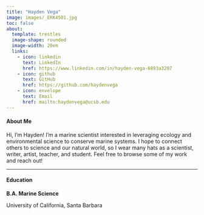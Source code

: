 ```yaml
---
title: "Hayden Vega" 
image: images/_ERK4501.jpg
toc: false 
about: 
  template: trestles
  image-shape: rounded
  image-width: 20em 
  links:
    - icon: linkedin 
      text: LinkedIn
      href: https://www.linkedin.com/in/hayden-vega-6893a3207
    - icon: github
      text: GitHub
      href: https://github.com/haydenvega
    - icon: envelope
      text: Email
      href: mailto:haydenvega@ucsb.edu
---
```

#### About Me
Hi, I'm Hayden! I'm a marine scientist interested in leveraging ecology and environmental science to conserve marine systems. 
I hope to connect others to science and our natural world, so I wear many hats as a scientist, writer, artist, teacher, and student. Feel free to browse some of my work and reach out!

------------------------------------------------------------------------

#### Education

<p class="custom-subtitle">

**B.A. Marine Science**

</p>

<p class="custom-subtitle2">

University of California, Santa Barbara

</p>


